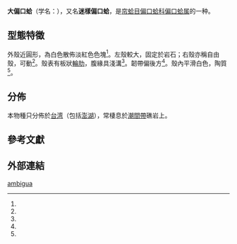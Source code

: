 {{Speciesbox
| taxon = Chama ambigua
| authority = Lischke, 1870
}}

'''大偏口蛤'''（学名：''{{lang|la|Chama ambigua}}''），又名'''迷樣偏口蛤'''{{r|shelldoc_200142}}，是[[帘蛤目|帘蛤目]][[偏口蛤科|偏口蛤科]][[偏口蛤属|偏口蛤属]]的一种{{r |shell_2418 |WoRMS_504780}}。

==型態特徵==
外殼近圓形，為白色散佈淡紅色色塊<ref name="shell_2418"/>。左殼較大，固定於岩石；右殼亦稱自由殼，可動<ref name="shell_2418"/>。殼表有板狀[[輪肋|輪肋]]，腹緣具淺溝<ref name="shell_2418"/>。韌帶偏後方<ref name="shell_2418"/>。殼內平滑白色，陶質<ref name="shell_2418"/>。

==分佈==
本物種只分佈於[[台湾|台湾]]{{r|shell_2418}}（包括[[澎湖|澎湖]]{{r|shelldoc_200019 |shelldoc_200142}}），常棲息於[[潮間帶|潮間帶]]礁岩上{{r|shell_2418 |shelldoc_000151}}。

==參考文獻==
{{reflist|refs=
<ref name="shell_2418">{{cite web
 |url=http://shell.sinica.edu.tw/chinese/shellbase_detail.php?science_no=2418
 |title=国际贝库：大偏口蛤
 |publisher=台湾贝类资料库
 |accessdate=2009-08-11
 |archive-date=2016-03-04
 |archive-url=https://web.archive.org/web/20160304090657/http://shell.sinica.edu.tw/chinese/shellbase_detail.php?science_no=2418
 |dead-url=no
 }}</ref>
<ref name="shelldoc_000151">{{shelldoc_000151}}</ref>
<ref name="shelldoc_200019">{{shelldoc_200019}}</ref>
<ref name="shelldoc_200020">{{shelldoc_200020}}</ref>
<ref name="shelldoc_200021">{{shelldoc_200021}}</ref>
<ref name="shelldoc_200022">{{shelldoc_200022}}</ref>
<ref name="shelldoc_200023">{{shelldoc_200023}}</ref>
<ref name="shelldoc_200142">{{shelldoc_200142}}</ref>
<ref name="WoRMS_504780">{{cite WoRMS 
 |id=504780
 |last1=Huber |first1=M.
 |year=2012 |title=''Chama ambigua'' Lischke, 1870
 |date= |accessdate=2013-03-09}}</ref>
}}

==外部連結==
{{taxonbar}}
[[Category:偏口蛤属|ambigua]]